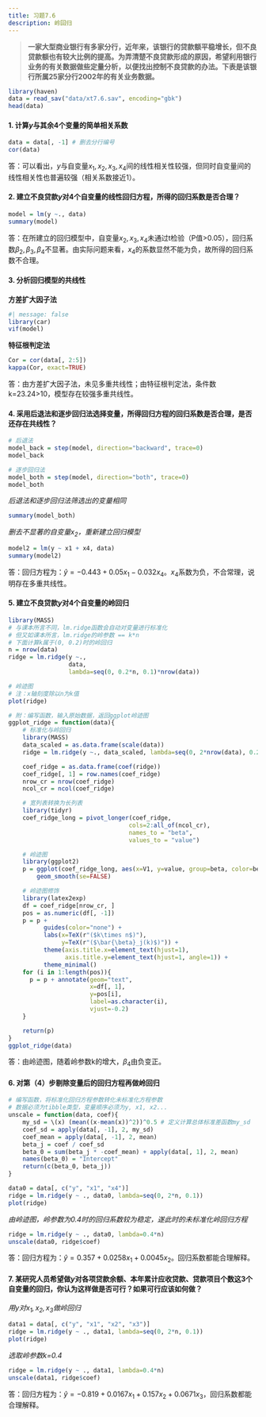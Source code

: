 ```yaml
---
title: 习题7.6
description: 岭回归
---
```


> **一家大型商业银行有多家分行，近年来，该银行的贷款额平稳增长，但不良贷款额也有较大比例的提高。为弄清楚不良贷款形成的原因，希望利用银行业务的有关数据做些定量分析，以便找出控制不良贷款的办法。下表是该银行所属25家分行2002年的有关业务数据。**

```r
library(haven)
data = read_sav("data/xt7.6.sav", encoding="gbk")
head(data)
```

#### 1. 计算$y$与其余4个变量的简单相关系数

```r
data = data[, -1] # 删去分行编号
cor(data)
```

答：可以看出，$y$与自变量$x_1,x_2,x_3,x_4$间的线性相关性较强，但同时自变量间的线性相关性也普遍较强（相关系数接近1）。

#### 2. 建立不良贷款$y$对4个自变量的线性回归方程，所得的回归系数是否合理？

```r
model = lm(y ~., data)
summary(model)
```

答：在所建立的回归模型中，自变量$x_2,x_3,x_4$未通过t检验（P值>0.05），回归系数$\beta_2,\beta_3,\beta_4$不显著。由实际问题来看，$x_4$的系数显然不能为负，故所得的回归系数不合理。

#### 3. 分析回归模型的共线性

**方差扩大因子法**

```r
#| message: false
library(car)
vif(model)
```

**特征根判定法**

```r
Cor = cor(data[, 2:5])
kappa(Cor, exact=TRUE)
```

答：由方差扩大因子法，未见多重共线性；由特征根判定法，条件数k=23.24>10，模型存在较强多重共线性。

#### 4. 采用后退法和逐步回归法选择变量，所得回归方程的回归系数是否合理，是否还存在共线性？

```r
# 后退法
model_back = step(model, direction="backward", trace=0)
model_back
```

```r
# 逐步回归法
model_both = step(model, direction="both", trace=0)
model_both
```

*后退法和逐步回归法筛选出的变量相同*

```r
summary(model_both)
```

*删去不显著的自变量$x_2$，重新建立回归模型*

```r
model2 = lm(y ~ x1 + x4, data)
summary(model2)
```

答：回归方程为：$\hat{y} = -0.443+0.05x_1-0.032x_4$。$x_4$系数为负，不合常理，说明存在多重共线性。

#### 5. 建立不良贷款$y$对4个自变量的岭回归

```r
library(MASS)
# 与课本所言不同，lm.ridge函数会自动对变量进行标准化
# 但又如课本所言，lm.ridge的岭参数 == k*n
# 下面计算k属于(0, 0.2)时的岭回归
n = nrow(data)
ridge = lm.ridge(y ~., 
                 data, 
                 lambda=seq(0, 0.2*n, 0.1)*nrow(data))
```

```r
# 岭迹图
# 注：x轴刻度除以n为k值
plot(ridge)
```

```r
# 附：编写函数，输入原始数据，返回ggplot岭迹图
ggplot_ridge = function(data){
    # 标准化与岭回归
    library(MASS)
    data_scaled = as.data.frame(scale(data))
    ridge = lm.ridge(y ~., data_scaled, lambda=seq(0, 2*nrow(data), 0.2*nrow(data)))

    coef_ridge = as.data.frame(coef(ridge))
    coef_ridge[, 1] = row.names(coef_ridge)
    nrow_cr = nrow(coef_ridge)
    ncol_cr = ncol(coef_ridge)

    # 宽列表转换为长列表
    library(tidyr)
    coef_ridge_long = pivot_longer(coef_ridge, 
                                  cols=2:all_of(ncol_cr),
                                  names_to = "beta", 
                                  values_to = "value")

    # 岭迹图
    library(ggplot2)
    p = ggplot(coef_ridge_long, aes(x=V1, y=value, group=beta, color=beta)) + 
        geom_smooth(se=FALSE)

    # 岭迹图修饰
    library(latex2exp)
    df = coef_ridge[nrow_cr, ]
    pos = as.numeric(df[, -1])
    p = p + 
          guides(color="none") + 
          labs(x=TeX(r"($k\times n$)"),
               y=TeX(r"($\bar{\beta}_j(k)$)")) + 
          theme(axis.title.x=element_text(hjust=1),
                axis.title.y=element_text(hjust=1, angle=1)) + 
          theme_minimal()
    for (i in 1:length(pos)){
      p = p + annotate(geom="text", 
                       x=df[, 1], 
                       y=pos[i], 
                       label=as.character(i),
                       vjust=-0.2)
    }

    return(p)
}
ggplot_ridge(data)
```

答：由岭迹图，随着岭参数k的增大，$\beta_4$由负变正。

#### 6. 对第（4）步剔除变量后的回归方程再做岭回归

```r
# 编写函数，将标准化回归方程参数转化未标准化方程参数
# 数据必须为tibble类型，变量顺序必须为y, x1, x2...
unscale = function(data, coef){
    my_sd = \(x) (mean((x-mean(x))^2))^0.5 # 定义计算总体标准差函数my_sd
    coef_sd = apply(data[, -1], 2, my_sd)
    coef_mean = apply(data[, -1], 2, mean)
    beta_j = coef / coef_sd
    beta_0 = sum(beta_j * -coef_mean) + apply(data[, 1], 2, mean)
    names(beta_0) = "Intercept"
    return(c(beta_0, beta_j))
}
```

```r
data0 = data[, c("y", "x1", "x4")]
ridge = lm.ridge(y ~ ., data0, lambda=seq(0, 2*n, 0.1))
plot(ridge)
```

*由岭迹图，岭参数为0.4时的回归系数较为稳定，遂此时的未标准化岭回归方程*

```r
ridge = lm.ridge(y ~ ., data0, lambda=0.4*n)
unscale(data0, ridge$coef)
```

答：回归方程为：$\hat{y}=0.357+0.0258x_1+0.0045x_2$。回归系数都能合理解释。

#### 7. 某研究人员希望做$y$对各项贷款余额、本年累计应收贷款、贷款项目个数这3个自变量的回归，你认为这样做是否可行？如果可行应该如何做？

*用$y$对$x_1,x_2,x_3$做岭回归*

```r
data1 = data[, c("y", "x1", "x2", "x3")]
ridge = lm.ridge(y ~ ., data1, lambda=seq(0, 2*n, 0.1))
plot(ridge)
```

*选取岭参数k=0.4*

```r
ridge = lm.ridge(y ~ ., data1, lambda=0.4*n)
unscale(data1, ridge$coef)
```

答：回归方程为：$\hat{y}=-0.819+0.0167x_1+0.157x_2+0.0671x_3$，回归系数都能合理解释。










